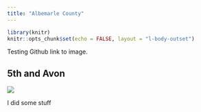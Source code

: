 ```yaml
---
title: "Albemarle County"
---
```


```r
library(knitr)
knitr::opts_chunk$set(echo = FALSE, layout = "l-body-outset")
```

Testing Github link to image. 

## 5th and Avon

[![](https://github.com/davidnfox/portfolio/blob/main/5th_Avon_pipeline.png?raw=true)](https://github.com/davidnfox/portfolio/blob/main/5th_Avon_pipeline.png?raw=true)

I did some stuff




